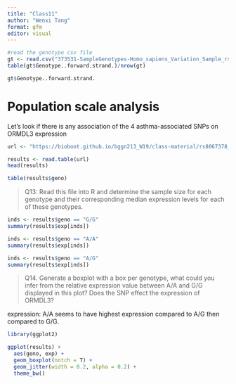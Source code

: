 ```yaml
---
title: "Class11"
author: "Wenxi Tang"
format: gfm
editor: visual
---
```


```r
#read the genotype csv file
gt <- read.csv("373531-SampleGenotypes-Homo_sapiens_Variation_Sample_rs8067378.csv")
table(gt$Genotype..forward.strand.)/nrow(gt)
```

```r
gt$Genotype..forward.strand.
```

# Population scale analysis

Let's look if there is any association of the 4 asthma-associated SNPs on ORMDL3 expression

```r
url <- "https://bioboot.github.io/bggn213_W19/class-material/rs8067378_ENSG00000172057.6.txt"
```

```r
results <- read.table(url)
head(results)
```

```r
table(results$geno)
```

> Q13: Read this file into R and determine the sample size for each genotype and their corresponding median expression levels for each of these genotypes.

```r
inds <- results$geno == "G/G"
summary(results$exp[inds])
```

```r
inds <- results$geno == "A/A"
summary(results$exp[inds])
```

```r
inds <- results$geno == "A/G"
summary(results$exp[inds])
```

> Q14. Generate a boxplot with a box per genotype, what could you infer from the relative expression value between A/A and G/G displayed in this plot? Does the SNP effect the expression of ORMDL3?

expression: A/A seems to have highest expression compared to A/G then compared to G/G.

```r
library(ggplot2)

ggplot(results) +
  aes(geno, exp) +
  geom_boxplot(notch = T) +
  geom_jitter(width = 0.2, alpha = 0.2) +
  theme_bw()
```
